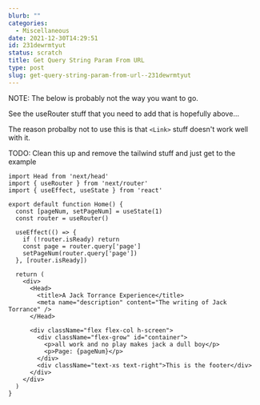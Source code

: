 ```yaml
---
blurb: ""
categories:
  - Miscellaneous
date: 2021-12-30T14:29:51
id: 231dewrmtyut
status: scratch
title: Get Query String Param From URL
type: post
slug: get-query-string-param-from-url--231dewrmtyut
---
```



NOTE: The below is probably not the way you want to go. 

See the useRouter stuff that you need to add that is hopefully above...

The reason probalby not to use this is that `<Link>` stuff doesn't work well with it. 



TODO: Clean this up and remove the tailwind stuff and just get to the example


```
import Head from 'next/head'
import { useRouter } from 'next/router'
import { useEffect, useState } from 'react'

export default function Home() {
  const [pageNum, setPageNum] = useState(1)
  const router = useRouter()

  useEffect(() => {
    if (!router.isReady) return
    const page = router.query['page']
    setPageNum(router.query['page'])
  }, [router.isReady])

  return (
    <div>
      <Head>
        <title>A Jack Torrance Experience</title>
        <meta name="description" content="The writing of Jack Torrance" />
      </Head>

      <div className="flex flex-col h-screen">
        <div className="flex-grow" id="container">
          <p>all work and no play makes jack a dull boy</p>
          <p>Page: {pageNum}</p>
        </div>
        <div className="text-xs text-right">This is the footer</div>
      </div>
    </div>
  )
}
```
